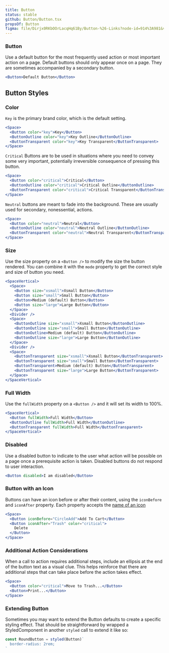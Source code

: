 ```yaml
---
title: Button
status: stable
github: Button/Button.tsx
propsOf: Button
figma: file/Dirjx0RKbOOrLacqHq61By/Button-%26-Links?node-id=914%3A981&viewport=1741%2C951%2C1
---
```



### Button

Use a default button for the most frequently used action or most important action on a page. Default buttons should only appear once on a page. They are sometimes accompanied by a secondary button.

```jsx
<Button>Default Button</Button>
```

## Button Styles

### Color

`Key` is the primary brand color, which is the default setting.

```jsx
<Space>
  <Button color="key">Key</Button>
  <ButtonOutline color="key">Key Outline</ButtonOutline>
  <ButtonTransparent color="key">Key Transparent</ButtonTransparent>
</Space>
```

`Critical` Buttons are to be used in situations where you need to convey some very important, potentially irreversible consequence of pressing this button.

```jsx
<Space>
  <Button color="critical">Critical</Button>
  <ButtonOutline color="critical">Critical Outline</ButtonOutline>
  <ButtonTransparent color="critical">Critical Transparent</ButtonTransparent>
</Space>
```

`Neutral` buttons are meant to fade into the background. These are usually used for secondary, nonessential, actions.

```jsx
<Space>
  <Button color="neutral">Neutral</Button>
  <ButtonOutline color="neutral">Neutral Outline</ButtonOutline>
  <ButtonTransparent color="neutral">Neutral Transparent</ButtonTransparent>
</Space>
```

### Size

Use the size property on a `<Button />` to modify the size the button rendered. You can combine it with the `mode` property to get the correct style and size of button you need.

```jsx
<SpaceVertical>
  <Space>
    <Button size="xsmall">Xsmall Button</Button>
    <Button size="small">Small Button</Button>
    <Button>Medium (default) Button</Button>
    <Button size="large">Large Button</Button>
  </Space>
  <Divider />
  <Space>
    <ButtonOutline size="xsmall">Xsmall Button</ButtonOutline>
    <ButtonOutline size="small">Small Button</ButtonOutline>
    <ButtonOutline>Medium (default) Button</ButtonOutline>
    <ButtonOutline size="large">Large Button</ButtonOutline>
  </Space>
  <Divider />
  <Space>
    <ButtonTransparent size="xsmall">Xsmall Button</ButtonTransparent>
    <ButtonTransparent size="small">Small Button</ButtonTransparent>
    <ButtonTransparent>Medium (default) Button</ButtonTransparent>
    <ButtonTransparent size="large">Large Button</ButtonTransparent>
  </Space>
</SpaceVertical>
```

### Full Width

Use the `fullWidth` property on a `<Button />` and it will set its width to 100%.

```jsx
<SpaceVertical>
  <Button fullWidth>Full Width</Button>
  <ButtonOutline fullWidth>Full Width</ButtonOutline>
  <ButtonTransparent fullWidth>Full Width</ButtonTransparent>
</SpaceVertical>
```

### Disabled

Use a disabled button to indicate to the user what action will be possible on a page once a prerequisite action is taken. Disabled buttons do not respond to user interaction.

```jsx
<Button disabled>I am disabled</Button>
```

### Button with an Icon

Buttons can have an icon before or after their content, using the `iconBefore` and `iconAfter` property. Each property accepts the [name of an icon](/#!/Icons)

```jsx
<Space>
  <Button iconBefore="CircleAdd">Add To Cart</Button>
  <Button iconAfter="Trash" color="critical">
    Delete
  </Button>
</Space>
```

### Additional Action Considerations

When a call to action requires additional steps, include an ellipsis at the end of the button text as a visual clue. This helps reinforce that there are additional steps that can take place before the action takes effect.

```jsx
<Space>
  <Button color="critical">Move to Trash...</Button>
  <Button>Print...</Button>
</Space>
```

### Extending Button

Sometimes you may want to extend the Button defaults to create a specific styling effect. That should be straightforward by wrapped a StyledComponent in another `styled` call to extend it like so:

<RoundBtn />

```jsx static
const RoundButton = styled(Button)`
  border-radius: 2rem;
`
```
